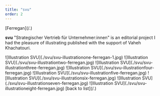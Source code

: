 ```yaml
---
title: "svu"
order: 2
---
```

<Description>
[Ferregan](/.)

__svu__ "Strategischer Vertrieb für Unternehmer:innen" is an editorial project I had the pleasure of illustrating published with the support of Vaheh Khachatouri.

</Description>

<Illustrations>
    ![Illustration SVU](./svu/svu-illustrationone-ferregan-1.jpg)
    ![Illustration SVU](./svu/svu-illustrationtwo-ferregan.jpg)
    ![Illustration SVU](./svu/svu-illustrationthree-ferregan.jpg)
    ![Illustration SVU](./svu/svu-illustrationfour-ferregan.jpg)
    ![Illustration SVU](./svu/svu-illustrationfive-ferregan.jpg)
    ![Illustration SVU](./svu/svu-illustrationsix-ferregan.jpg)
    ![Illustration SVU](./svu/svu-illustrationseven-ferregan.jpg)
    ![Illustration SVU](./svu/svu-illustrationeight-ferregan.jpg)
</Illustrations>

<Description>
[back to list](/.)
</Description>


